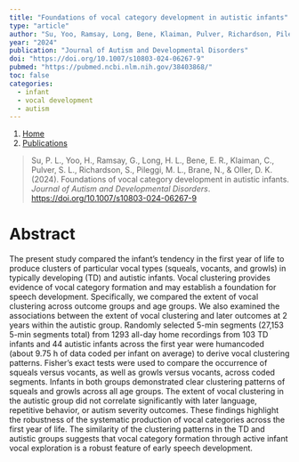 ```yaml
---
title: "Foundations of vocal category development in autistic infants"
type: "article"
author: "Su, Yoo, Ramsay, Long, Bene, Klaiman, Pulver, Richardson, Pileggi, Brane, & Oller"
year: "2024"
publication: "Journal of Autism and Developmental Disorders"
doi: "https://doi.org/10.1007/s10803-024-06267-9"
pubmed: "https://pubmed.ncbi.nlm.nih.gov/38403868/"
toc: false
categories:
  - infant
  - vocal development
  - autism
---
```


```{=html}
<nav aria-label="breadcrumb">
  <ol class="breadcrumb">
    <li class="breadcrumb-item"><a href="../../index.html">Home</a></li>
    <li class="breadcrumb-item"><a href="../../publications.html">Publications</a></li>
  </ol>
</nav>
```


> Su, P. L., Yoo, H., Ramsay, G., Long, H. L., Bene, E. R., Klaiman, C., Pulver, S. L., Richardson, S., Pileggi, M. L., Brane, N., & Oller, D. K. (2024). Foundations of vocal category development in autistic infants. *Journal of Autism and Developmental Disorders*. <https://doi.org/10.1007/s10803-024-06267-9>

# Abstract

The present study compared the infant's tendency in the first year of life to produce clusters of particular vocal types (squeals, vocants, and growls) in typically developing (TD) and autistic infants. Vocal clustering provides evidence of vocal category formation and may establish a foundation for speech development. Specifically, we compared the extent of vocal clustering across outcome groups and age groups. We also examined the associations between the extent of vocal clustering and later outcomes at 2 years within the autistic group. Randomly selected 5-min segments (27,153 5-min segments total) from 1293 all-day home recordings from 103 TD infants and 44 autistic infants across the first year were humancoded (about 9.75 h of data coded per infant on average) to derive vocal clustering patterns. Fisher's exact tests were used to compare the occurrence of squeals versus vocants, as well as growls versus vocants, across coded segments. Infants in both groups demonstrated clear clustering patterns of squeals and growls across all age groups. The extent of vocal clustering in the autistic group did not correlate significantly with later language, repetitive behavior, or autism severity outcomes. These findings highlight the robustness of the systematic production of vocal categories across the first year of life. The similarity of the clustering patterns in the TD and autistic groups suggests that vocal category formation through active infant vocal exploration is a robust feature of early speech development.
